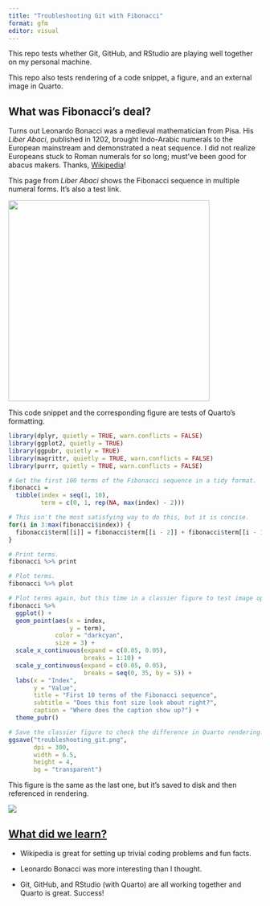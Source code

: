 ```yaml
---
title: "Troubleshooting Git with Fibonacci"
format: gfm
editor: visual
---
```


This repo tests whether Git, GitHub, and RStudio are playing well together on my personal machine.

This repo also tests rendering of a code snippet, a figure, and an external image in Quarto.

## What was Fibonacci's deal?

Turns out Leonardo Bonacci was a medieval mathematician from Pisa. His *Liber Abaci*, published in 1202, brought Indo-Arabic numerals to the European mainstream and demonstrated a neat sequence. I did not realize Europeans stuck to Roman numerals for so long; must've been good for abacus makers. Thanks, [Wikipedia](https://en.wikipedia.org/wiki/Fibonacci)!

This page from *Liber Abaci* shows the Fibonacci sequence in multiple numeral forms. It's also a test link.

![](https://upload.wikimedia.org/wikipedia/commons/0/04/Liber_abbaci_magliab_f124r.jpg){fig-align="center" width="400"}

This code snippet and the corresponding figure are tests of Quarto's formatting.

```r

library(dplyr, quietly = TRUE, warn.conflicts = FALSE)
library(ggplot2, quietly = TRUE)
library(ggpubr, quietly = TRUE)
library(magrittr, quietly = TRUE, warn.conflicts = FALSE)
library(purrr, quietly = TRUE, warn.conflicts = FALSE)

# Get the first 100 terms of the Fibonacci sequence in a tidy format.
fibonacci = 
  tibble(index = seq(1, 10),
         term = c(0, 1, rep(NA, max(index) - 2)))

# This isn't the most satisfying way to do this, but it is concise.
for(i in 3:max(fibonacci$index)) {
  fibonacci$term[[i]] = fibonacci$term[[i - 2]] + fibonacci$term[[i - 1]]
}

# Print terms.
fibonacci %>% print

# Plot terms.
fibonacci %>% plot

# Plot terms again, but this time in a classier figure to test image options.
fibonacci %>% 
  ggplot() +
  geom_point(aes(x = index,
                 y = term),
             color = "darkcyan", 
             size = 3) + 
  scale_x_continuous(expand = c(0.05, 0.05),
                     breaks = 1:10) +
  scale_y_continuous(expand = c(0.05, 0.05),
                     breaks = seq(0, 35, by = 5)) +
  labs(x = "Index",
       y = "Value",
       title = "First 10 terms of the Fibonacci sequence",
       subtitle = "Does this font size look about right?",
       caption = "Where does the caption show up?") +
  theme_pubr()

# Save the classier figure to check the difference in Quarto rendering.
ggsave("troubleshooting_git.png",
       dpi = 300,
       width = 6.5,
       height = 4,
       bg = "transparent")

```

This figure is the same as the last one, but it's saved to disk and then referenced in rendering.

![](troubleshooting_git.png){fig-alt="This figure tests out alternative text."}

## [What did we learn?](https://www.youtube.com/watch?v=kCXTq-fWWio)

-   Wikipedia is great for setting up trivial coding problems and fun facts.

-   Leonardo Bonacci was more interesting than I thought.

-   Git, GitHub, and RStudio (with Quarto) are all working together and Quarto is great. Success!
